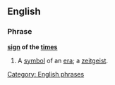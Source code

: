 ==English==

===Phrase===
'''[[sign]] of the [[times]]'''

# {{idiom}} A [[symbol]] of an [[era]]; a [[zeitgeist]].

[[Category: English phrases]]